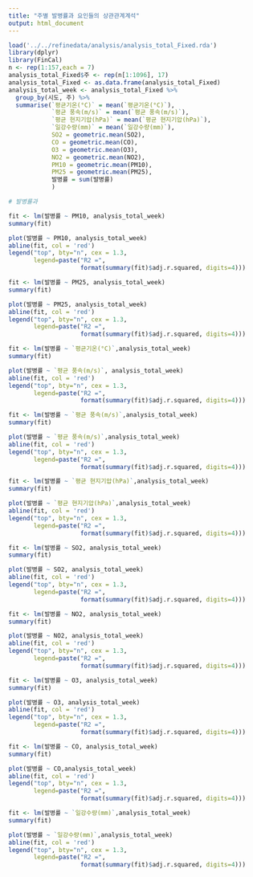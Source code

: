 ```yaml
---
title: "주별 발병률과 요인들의 상관관계계석"
output: html_document
---
```


```r
load('../../refinedata/analysis/analysis_total_Fixed.rda')
library(dplyr)
library(FinCal)
n <- rep(1:157,each = 7)
analysis_total_Fixed$주 <- rep(n[1:1096], 17)
analysis_total_Fixed <- as.data.frame(analysis_total_Fixed)
analysis_total_week <- analysis_total_Fixed %>% 
  group_by(시도, 주) %>% 
  summarise(`평균기온(°C)` = mean(`평균기온(°C)`),
            `평균 풍속(m/s)` = mean(`평균 풍속(m/s)`),
            `평균 현지기압(hPa)` = mean(`평균 현지기압(hPa)`),
            `일강수량(mm)` = mean(`일강수량(mm)`),
            SO2 = geometric.mean(SO2),
            CO = geometric.mean(CO),
            O3 = geometric.mean(O3),
            NO2 = geometric.mean(NO2),
            PM10 = geometric.mean(PM10),
            PM25 = geometric.mean(PM25),
            발병률 = sum(발병률)
            )
```

```r
# 발병률과 

fit <- lm(발병률 ~ PM10, analysis_total_week)
summary(fit)

```

```r
plot(발병률 ~ PM10, analysis_total_week)
abline(fit, col = 'red')
legend("top", bty="n", cex = 1.3, 
       legend=paste("R2 =", 
                    format(summary(fit)$adj.r.squared, digits=4)))
```
```r
fit <- lm(발병률 ~ PM25, analysis_total_week)
summary(fit)
```
```r
plot(발병률 ~ PM25, analysis_total_week)
abline(fit, col = 'red')
legend("top", bty="n", cex = 1.3, 
       legend=paste("R2 =", 
                    format(summary(fit)$adj.r.squared, digits=4)))

```


```r
fit <- lm(발병률 ~ `평균기온(°C)`,analysis_total_week)
summary(fit)
```


```r
plot(발병률 ~ `평균 풍속(m/s)`, analysis_total_week)
abline(fit, col = 'red')
legend("top", bty="n", cex = 1.3, 
       legend=paste("R2 =", 
                    format(summary(fit)$adj.r.squared, digits=4)))

```



```r
fit <- lm(발병률 ~ `평균 풍속(m/s)`,analysis_total_week)
summary(fit)
```

```r
plot(발병률 ~ `평균 풍속(m/s)`,analysis_total_week)
abline(fit, col = 'red')
legend("top", bty="n", cex = 1.3, 
       legend=paste("R2 =", 
                    format(summary(fit)$adj.r.squared, digits=4)))
```


```r
fit <- lm(발병률 ~ `평균 현지기압(hPa)`,analysis_total_week)
summary(fit)
```

```r
plot(발병률 ~ `평균 현지기압(hPa)`,analysis_total_week)
abline(fit, col = 'red')
legend("top", bty="n", cex = 1.3, 
       legend=paste("R2 =", 
                    format(summary(fit)$adj.r.squared, digits=4)))
```



```r
fit <- lm(발병률 ~ SO2, analysis_total_week)
summary(fit)
```

```r
plot(발병률 ~ SO2, analysis_total_week)
abline(fit, col = 'red')
legend("top", bty="n", cex = 1.3, 
       legend=paste("R2 =", 
                    format(summary(fit)$adj.r.squared, digits=4)))
```


```r
fit <- lm(발병률 ~ NO2, analysis_total_week)
summary(fit)
```


```r
plot(발병률 ~ NO2, analysis_total_week)
abline(fit, col = 'red')
legend("top", bty="n", cex = 1.3, 
       legend=paste("R2 =", 
                    format(summary(fit)$adj.r.squared, digits=4)))
```

```r
fit <- lm(발병률 ~ O3, analysis_total_week)
summary(fit)
```


```r
plot(발병률 ~ O3, analysis_total_week)
abline(fit, col = 'red')
legend("top", bty="n", cex = 1.3, 
       legend=paste("R2 =", 
                    format(summary(fit)$adj.r.squared, digits=4)))
```

```r
fit <- lm(발병률 ~ CO, analysis_total_week)
summary(fit)
```

```r
plot(발병률 ~ CO,analysis_total_week)
abline(fit, col = 'red')
legend("top", bty="n", cex = 1.3, 
       legend=paste("R2 =", 
                    format(summary(fit)$adj.r.squared, digits=4)))
```


```r
fit <- lm(발병률 ~ `일강수량(mm)`,analysis_total_week)
summary(fit)
```


```r
plot(발병률 ~ `일강수량(mm)`,analysis_total_week)
abline(fit, col = 'red')
legend("top", bty="n", cex = 1.3, 
       legend=paste("R2 =", 
                    format(summary(fit)$adj.r.squared, digits=4)))
```





